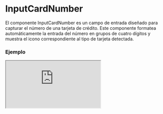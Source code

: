 # InputCardNumber

El componente InputCardNumber es un campo de entrada diseñado para capturar el número de una tarjeta de crédito. Este componente formatea automáticamente la entrada del número en grupos de cuatro dígitos y muestra el icono correspondiente al tipo de tarjeta detectada.


### Ejemplo

<Iframe minHeightIframe="30dvh" src="https://fenextjs-component-storybook.vercel.app/iframe.html?args=&id=input-card-inputcardnumber--index&viewMode=story" />

### Importación

Para importar el componente InputCardNumber, se puede hacer desde fenextjs

```tsx copy
import { InputCardNumber } from "fenextjs";
```

### Parámetros

| Parámetro | Tipo | Requerido | Default | Descripcion |
| --------- | ---- | --------- | ------- | ----------- |
| defaultValue | string | no | '' | Valor predeterminado del componente, que representa el número de tarjeta. |
| value | string | no | '' | Valor controlado del componente, que representa el número de tarjeta. |
| onChange | (value: string) =\> void | no | undefined | Función que se ejecuta cuando el valor del componente cambia, proporcionando el número de tarjeta como cadena. |
| maxNumberLength | number | no | 19 | Longitud máxima permitida para la entrada del número de tarjeta. El valor mínimo es 15. |
| disabled | boolean | no | false | Indica si el campo de entrada está deshabilitado. |
| required | boolean | no | false | Indica si el campo de entrada es obligatorio. |
| error | string \| undefined | no | undefined | Mensaje de error que se muestra si la validación falla. |
| className | string | no | '' | Clase CSS para personalizar el estilo del componente. |

### Storybook

Para ver el storybook del componente lo puede hacer con este [link](https://fenextjs-component-storybook.vercel.app/?path=/story/input-card-inputcardnumber--index)

### Usos

- Básico

```tsx copy
<InputCardNumber />
```

- InputCardNumber con valor predeterminado

```tsx copy
<InputCardNumber defaultValue="1234 5678 9012 3456" />
```

- InputCardNumber controlado

```tsx copy
<InputCardNumber value="4111 1111 1111 1111" onChange={(number) => console.log(number)} />
```

- InputCardNumber deshabilitado

```tsx copy
<InputCardNumber disabled={true} />
```

